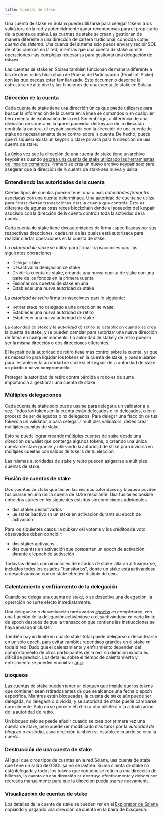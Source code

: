 ```yaml
---
title: Cuentas de stake
---
```


Una cuenta de stake en Solana puede utilizarse para delegar tokens a los
validators en la red y potencialmente ganar recompensas para el propietario de
la cuenta de stake. Las cuentas de stake se crean y gestionan de manera
diferente a una dirección de cartera tradicional, conocida como _cuenta del
sistema_. Una cuenta del sistema solo puede enviar y recibir SOL de otras
cuentas en la red, mientras que una cuenta de stake admite operaciones más
complejas necesarias para gestionar una delegación de tokens.

Las cuentas de stake en Solana también funcionan de manera diferente a las de
otras redes blockchain de Prueba de Participación (Proof-of-Stake) con las que
puedas estar familiarizado. Este documento describe la estructura de alto nivel
y las funciones de una cuenta de stake en Solana.

### Dirección de la cuenta

Cada cuenta de stake tiene una dirección única que puede utilizarse para buscar
la información de la cuenta en la línea de comandos o en cualquier herramienta
de exploración de la red. Sin embargo, a diferencia de una dirección de cartera
en la que el poseedor del keypair de la dirección controla la cartera, el
keypair asociado con la dirección de una cuenta de stake no necesariamente tiene
control sobre la cuenta. De hecho, puede que ni siquiera exista un keypair o
clave privada para la dirección de una cuenta de stake.

La única vez que la dirección de una cuenta de stake tiene un archivo keypair es
cuando
[se crea una cuenta de stake utilizando las herramientas de línea de comandos](https://docs.anza.xyz/cli/examples/delegate-stake#create-a-stake-account).
Primero se crea un nuevo archivo keypair solo para asegurar que la dirección de
la cuenta de stake sea nueva y única.

### Entendiendo las autoridades de la cuenta

Ciertos tipos de cuentas pueden tener una o más _autoridades firmantes_
asociadas con una cuenta determinada. Una autoridad de cuenta se utiliza para
firmar ciertas transacciones para la cuenta que controla. Esto es diferente de
algunas otras redes blockchain donde el poseedor del keypair asociado con la
dirección de la cuenta controla toda la actividad de la cuenta.

Cada cuenta de stake tiene dos autoridades de firma especificadas por sus
respectivas direcciones, cada una de las cuales está autorizada para realizar
ciertas operaciones en la cuenta de stake.

La _autoridad de stake_ se utiliza para firmar transacciones para las siguientes
operaciones:

- Delegar stake
- Desactivar la delegación de stake
- Dividir la cuenta de stake, creando una nueva cuenta de stake con una parte de
  los fondos en la primera cuenta
- Fusionar dos cuentas de stake en una
- Establecer una nueva autoridad de stake

La _autoridad de retiro_ firma transacciones para lo siguiente:

- Retirar stake no delegado a una dirección de wallet
- Establecer una nueva autoridad de retiro
- Establecer una nueva autoridad de stake

La autoridad de stake y la autoridad de retiro se establecen cuando se crea la
cuenta de stake, y se pueden cambiar para autorizar una nueva dirección de firma
en cualquier momento. La autoridad de stake y de retiro pueden ser la misma
dirección o dos direcciones diferentes.

El keypair de la autoridad de retiro tiene más control sobre la cuenta, ya que
es necesario para liquidar los tokens en la cuenta de stake, y puede usarse para
restablecer la autoridad de stake si el keypair de la autoridad de stake se
pierde o se ve comprometido.

Proteger la autoridad de retiro contra pérdida o robo es de suma importancia al
gestionar una cuenta de stake.

### Múltiples delegaciones

Cada cuenta de stake solo puede usarse para delegar a un validator a la vez.
Todos los tokens en la cuenta están delegados o no delegados, o en el proceso de
ser delegados o no delegados. Para delegar una fracción de tus tokens a un
validator, o para delegar a múltiples validators, debes crear múltiples cuentas
de stake.

Esto se puede lograr creando múltiples cuentas de stake desde una dirección de
wallet que contenga algunos tokens, o creando una única cuenta de stake grande y
utilizando la autoridad de stake para dividirla en múltiples cuentas con saldos
de tokens de tu elección.

Las mismas autoridades de stake y retiro pueden asignarse a múltiples cuentas de
stake.

### Fusión de cuentas de stake

Dos cuentas de stake que tienen las mismas autoridades y bloqueo pueden
fusionarse en una única cuenta de stake resultante. Una fusión es posible entre
dos stakes en los siguientes estados sin condiciones adicionales:

- dos stakes desactivados
- un stake inactivo en un stake en activación durante su epoch de activación

Para los siguientes casos, la pubkey del votante y los créditos de voto
observados deben coincidir:

- dos stakes activados
- dos cuentas en activación que comparten un epoch de activación, durante el
  epoch de activación

Todas las demás combinaciones de estados de stake fallarán al fusionarse,
incluidos todos los estados "transitorios", donde un stake está activándose o
desactivándose con un stake efectivo distinto de cero.

### Calentamiento y enfriamiento de la delegación

Cuando se delega una cuenta de stake, o se desactiva una delegación, la
operación no surte efecto inmediatamente.

Una delegación o desactivación tarda varios
[epochs](/docs/references/terminology#epoch) en completarse, con una fracción de
la delegación activándose o desactivándose en cada límite de epoch después de
que la transacción que contiene las instrucciones se haya enviado al cluster.

También hay un límite en cuánto stake total puede delegarse o desactivarse en un
solo epoch, para evitar cambios repentinos grandes en el stake en toda la red.
Dado que el calentamiento y enfriamiento dependen del comportamiento de otros
participantes de la red, su duración exacta es difícil de predecir. Los detalles
sobre el tiempo de calentamiento y enfriamiento se pueden encontrar
[aquí](https://docs.anza.xyz/consensus/stake-delegation-and-rewards#stake-warmup-cooldown-withdrawal).

### Bloqueos

Las cuentas de stake pueden tener un bloqueo que impide que los tokens que
contienen sean retirados antes de que se alcance una fecha o epoch específica.
Mientras están bloqueadas, la cuenta de stake aún puede ser delegada, no
delegada o dividida, y su autoridad de stake puede cambiarse normalmente. Solo
no se permite el retiro a otra billetera o la actualización de la autoridad de
retiro.

Un bloqueo solo se puede añadir cuando se crea por primera vez una cuenta de
stake, pero puede ser modificado más tarde por la _autoridad de bloqueo_ o
_custodio_, cuya dirección también se establece cuando se crea la cuenta.

### Destrucción de una cuenta de stake

Al igual que otros tipos de cuentas en la red Solana, una cuenta de stake que
tiene un saldo de 0 SOL ya no se rastrea. Si una cuenta de stake no está
delegada y todos los tokens que contiene se retiran a una dirección de
billetera, la cuenta en esa dirección se destruye efectivamente y deberá ser
recreada manualmente para que la dirección pueda usarse nuevamente.

### Visualización de cuentas de stake

Los detalles de la cuenta de stake se pueden ver en el
[Explorador de Solana](http://explorer.solana.com/) copiando y pegando una
dirección de cuenta en la barra de búsqueda.
